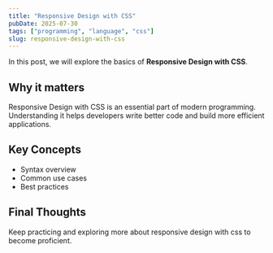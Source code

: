 ```yaml
---
title: "Responsive Design with CSS"
pubDate: 2025-07-30
tags: ["programming", "language", "css"]
slug: responsive-design-with-css
---
```


In this post, we will explore the basics of **Responsive Design with CSS**.

## Why it matters

Responsive Design with CSS is an essential part of modern programming. Understanding it helps developers write better code and build more efficient applications.

## Key Concepts

- Syntax overview
- Common use cases
- Best practices

## Final Thoughts

Keep practicing and exploring more about responsive design with css to become proficient.
